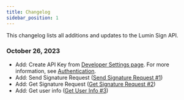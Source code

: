 ```yaml
---
title: Changelog
sidebar_position: 1
---
```


This changelog lists all additions and updates to the Lumin Sign API.

### October 26, 2023
- Add: Create API Key from [Developer Settings page](https://sign-staging.luminpdf.com/developer/configuration). For more information, see [Authentication](/docs/api/authentication/).
- Add: Send Signature Request ([Send Signature Request #1](/api/send-signature-request))
- Add: Get Signature Request ([Get Signature Request #2](/api/get-signature-request))
- Add: Get user info ([Get User Info #3](/api/get-user-information))